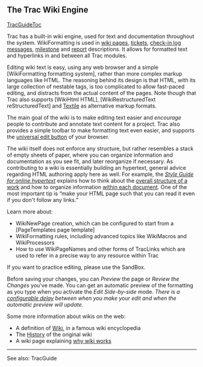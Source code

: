 
== The Trac Wiki Engine ==
[[TracGuideToc]]

Trac has a built-in wiki engine, used for text and documentation throughout the system. WikiFormatting is used in [[TitleIndex| wiki pages]], [[TracTickets| tickets]], [[TracChangeset| check-in log messages]], [[TracRoadmap| milestone]] and [[TracReports| report]] descriptions.  It allows for formatted text and hyperlinks in and between all Trac modules.

Editing wiki text is easy, using any web browser and a simple [WikiFormatting formatting system], rather than more complex markup languages like HTML.  The reasoning behind its design is that HTML, with its large collection of nestable tags, is too complicated to allow fast-paced editing, and distracts from the actual content of the pages. Note though that Trac also supports [WikiHtml HTML], [WikiRestructuredText reStructuredText] and [http://www.textism.com/tools/textile/ Textile] as alternative markup formats.

The main goal of the wiki is to make editing text easier and ''encourage'' people to contribute and annotate text content for a project. Trac also provides a simple toolbar to make formatting text even easier, and supports the [http://universaleditbutton.org/Universal_Edit_Button universal edit button] of your browser.

The wiki itself does not enforce any structure, but rather resembles a stack of empty sheets of paper, where you can organize information and documentation as you see fit, and later reorganize if necessary. 
As contributing to a wiki is essentially building an hypertext, 
general advice regarding HTML authoring apply here as well.
For example, the ''[http://www.w3.org/Provider/Style Style Guide for online hypertext]'' explains how to think about the
[http://www.w3.org/Provider/Style/Structure.html overall structure of a work] 
and how to organize information [http://www.w3.org/Provider/Style/WithinDocument.html within each document]. One of the most important tip is “make your HTML page such that you can read it even if you don't follow any links.”

Learn more about:
*WikiNewPage creation, which can be configured to start from a [PageTemplates page template]
*WikiFormatting rules, including advanced topics like WikiMacros and WikiProcessors
*How to use WikiPageNames and other forms of TracLinks which are used to refer in a precise way to any resource within Trac

If you want to practice editing, please use the SandBox.

Before saving your changes, you can ''Preview'' the page or ''Review the Changes'' you've made.
You can get an automatic preview of the formatting as you type when you activate the ''Edit Side-by-side'' mode. '' There is a [[/TracIni#trac-section| configurable delay]] between when you make your edit and when the automatic preview will update.''

Some more information about wikis on the web:
*A definition of [http://wikipedia.org/wiki/Wiki Wiki], in a famous  wiki encyclopedia
*The [http://c2.com/cgi/wiki?WikiHistory History] of the original wiki
*A wiki page explaining [http://www.usemod.com/cgi-bin/mb.pl?WhyWikiWorks why wiki works]

----
See also: TracGuide



{{TracNotice|{{PAGENAME}}}}